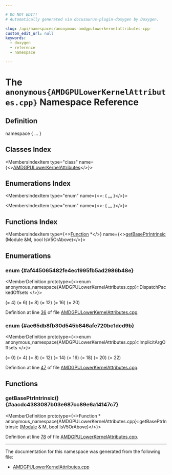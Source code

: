 ```yaml
---

# DO NOT EDIT!
# Automatically generated via docusaurus-plugin-doxygen by Doxygen.

slug: /api/namespaces/anonymous-amdgpulowerkernelattributes-cpp-
custom_edit_url: null
keywords:
  - doxygen
  - reference
  - namespace

---
```





# The `anonymous{AMDGPULowerKernelAttributes.cpp}` Namespace Reference

<DoxygenPage pluginConfig={pluginConfig}>



## Definition

<CodeBlock>namespace &#123; ... &#125;</CodeBlock>

## Classes Index

<MembersIndex>

<MembersIndexItem
  type="class"
  name={<><a href="/docs/api/classes/anonymous-namespace-amdgpulowerkernelattributes-cpp-/amdgpulowerkernelattributes">AMDGPULowerKernelAttributes</a></>}>
</MembersIndexItem>

</MembersIndex>

## Enumerations Index

<MembersIndex>

<MembersIndexItem
  type="enum"
  name={<>:  &#123; <a href="#af445065482fe4ec1995fb5ad2986b48e">...</a> &#125;</>}>
</MembersIndexItem>

<MembersIndexItem
  type="enum"
  name={<>:  &#123; <a href="#ae65db8fb30d545b846afe720bc1dcd9b">...</a> &#125;</>}>
</MembersIndexItem>

</MembersIndex>

## Functions Index

<MembersIndex>

<MembersIndexItem
  type={<><a href="/docs/api/classes/llvm/function">Function</a> &#42;</>}
  name={<><a href="#aacdc4383087b03e687cc89e6a14147c7">getBasePtrIntrinsic</a> (Module &amp;M, bool IsV5OrAbove)</>}>
</MembersIndexItem>

</MembersIndex>


<SectionDefinition>

## Enumerations

### enum  {#af445065482fe4ec1995fb5ad2986b48e}

<MemberDefinition
  prototype={<>enum anonymous_namespace&#123;AMDGPULowerKernelAttributes.cpp&#125;::DispatchPackedOffsets </>}>

<EnumerationList title="Enumeration values">

<Link id="af445065482fe4ec1995fb5ad2986b48ea3fc0d24956fed035916c3731b0a97b3f" />
<EnumerationListItem name="WORKGROUP_SIZE_X">
 (= 4)
</EnumerationListItem>

<Link id="af445065482fe4ec1995fb5ad2986b48ea7c79e4df993a0a2393ca9304182c1454" />
<EnumerationListItem name="WORKGROUP_SIZE_Y">
 (= 6)
</EnumerationListItem>

<Link id="af445065482fe4ec1995fb5ad2986b48eaacdd008a0965560c2fd4c292f92b02e1" />
<EnumerationListItem name="WORKGROUP_SIZE_Z">
 (= 8)
</EnumerationListItem>

<Link id="af445065482fe4ec1995fb5ad2986b48ea48f2b7dc8c27fc49568d9a634fce124c" />
<EnumerationListItem name="GRID_SIZE_X">
 (= 12)
</EnumerationListItem>

<Link id="af445065482fe4ec1995fb5ad2986b48eabab0e2301d5826c28d78bfa7760796f6" />
<EnumerationListItem name="GRID_SIZE_Y">
 (= 16)
</EnumerationListItem>

<Link id="af445065482fe4ec1995fb5ad2986b48ea1ea8d13231aaf2f47426d98e6db17321" />
<EnumerationListItem name="GRID_SIZE_Z">
 (= 20)
</EnumerationListItem>

</EnumerationList>

Definition at line <a href="/docs/api/files/lib/lib/target/lib/target/amdgpu/amdgpulowerkernelattributes-cpp/#l00036">36</a> of file <a href="/docs/api/files/lib/lib/target/lib/target/amdgpu/amdgpulowerkernelattributes-cpp">AMDGPULowerKernelAttributes.cpp</a>.
</MemberDefinition>

### enum  {#ae65db8fb30d545b846afe720bc1dcd9b}

<MemberDefinition
  prototype={<>enum anonymous_namespace&#123;AMDGPULowerKernelAttributes.cpp&#125;::ImplicitArgOffsets </>}>

<EnumerationList title="Enumeration values">

<Link id="ae65db8fb30d545b846afe720bc1dcd9bacc7438cd63022de438a96822be793983" />
<EnumerationListItem name="HIDDEN_BLOCK_COUNT_X">
 (= 0)
</EnumerationListItem>

<Link id="ae65db8fb30d545b846afe720bc1dcd9bae319b2f467b2ce736c795b2ace3d126f" />
<EnumerationListItem name="HIDDEN_BLOCK_COUNT_Y">
 (= 4)
</EnumerationListItem>

<Link id="ae65db8fb30d545b846afe720bc1dcd9ba1a930fa809a646dcaad33a6a91b26b86" />
<EnumerationListItem name="HIDDEN_BLOCK_COUNT_Z">
 (= 8)
</EnumerationListItem>

<Link id="ae65db8fb30d545b846afe720bc1dcd9badea09ba09d91c85ca362087393e4b8fd" />
<EnumerationListItem name="HIDDEN_GROUP_SIZE_X">
 (= 12)
</EnumerationListItem>

<Link id="ae65db8fb30d545b846afe720bc1dcd9baf5e564c25639ead86aba226347136041" />
<EnumerationListItem name="HIDDEN_GROUP_SIZE_Y">
 (= 14)
</EnumerationListItem>

<Link id="ae65db8fb30d545b846afe720bc1dcd9ba59b88527f863a49db296c65d4d0dfd86" />
<EnumerationListItem name="HIDDEN_GROUP_SIZE_Z">
 (= 16)
</EnumerationListItem>

<Link id="ae65db8fb30d545b846afe720bc1dcd9ba31e088641f60fbf2c764c57aae43bf3c" />
<EnumerationListItem name="HIDDEN_REMAINDER_X">
 (= 18)
</EnumerationListItem>

<Link id="ae65db8fb30d545b846afe720bc1dcd9ba5b1ad5d4228b81d5b1fa3d23eb62c2a6" />
<EnumerationListItem name="HIDDEN_REMAINDER_Y">
 (= 20)
</EnumerationListItem>

<Link id="ae65db8fb30d545b846afe720bc1dcd9ba326729f29d6b5999f8393ff767020cd7" />
<EnumerationListItem name="HIDDEN_REMAINDER_Z">
 (= 22)
</EnumerationListItem>

</EnumerationList>

Definition at line <a href="/docs/api/files/lib/lib/target/lib/target/amdgpu/amdgpulowerkernelattributes-cpp/#l00047">47</a> of file <a href="/docs/api/files/lib/lib/target/lib/target/amdgpu/amdgpulowerkernelattributes-cpp">AMDGPULowerKernelAttributes.cpp</a>.
</MemberDefinition>

</SectionDefinition>

<SectionDefinition>

## Functions

### getBasePtrIntrinsic() {#aacdc4383087b03e687cc89e6a14147c7}

<MemberDefinition
  prototype={<>Function &#42; anonymous&#95;namespace&#123;AMDGPULowerKernelAttributes.cpp&#125;::getBasePtrIntrinsic (<a href="/docs/api/classes/llvm/module">Module</a> &amp; M, bool IsV5OrAbove)</>}>

Definition at line <a href="/docs/api/files/lib/lib/target/lib/target/amdgpu/amdgpulowerkernelattributes-cpp/#l00078">78</a> of file <a href="/docs/api/files/lib/lib/target/lib/target/amdgpu/amdgpulowerkernelattributes-cpp">AMDGPULowerKernelAttributes.cpp</a>.
</MemberDefinition>

</SectionDefinition>

<hr/>

The documentation for this namespace was generated from the following file:

<ul>
<li><a href="/docs/api/files/lib/lib/target/lib/target/amdgpu/amdgpulowerkernelattributes-cpp">AMDGPULowerKernelAttributes.cpp</a></li>
</ul>

</DoxygenPage>
